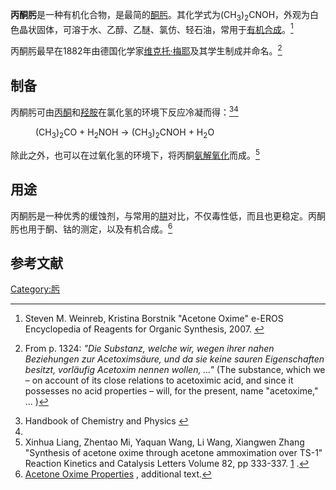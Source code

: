 {{Chembox
| ImageFile = acetoxime.svg
| ImageSize = 
| ImageAlt = 
| IUPACName = 2-Propanone oxime
| OtherNames = Acetoxime; ''N''-Hydroxy-2-propanimine;  Methyl methyl ketoxime
|Section1={{Chembox Identifiers
| CASNo = 127-06-0
| CASNo_Ref = {{cascite|correct|CAS}}
| UNII = QX74TFD64T
| UNII_Ref = {{fdacite|correct|FDA}}
| PubChem = 67180
| SMILES = CC(=NO)C
| EINECS = 204-820-1
| ChemSpiderID = 60524
| InChI = 1/C3H7NO/c1-3(2)4-5/h5H,1-2H3
| InChIKey = PXAJQJMDEXJWFB-UHFFFAOYAK
| StdInChI = 1S/C3H7NO/c1-3(2)4-5/h5H,1-2H3
| StdInChIKey = PXAJQJMDEXJWFB-UHFFFAOYSA-N
| RTECS = 
| MeSHName = 
| ChEBI = 15349
| KEGG = C01995
}}
|Section2={{Chembox Properties
| C=3 | H=7 | N=1 | O=1
| Appearance = 白色针状晶体
| Density = 0.901 g/mL<ref name="Sigma Aldrich">Sigma-Aldrich Chemical Catalogue {{cite web|title=Acetone Oxime|url=http://www.sigmaaldrich.com/catalog/product/aldrich/a10507?lang=en&region=US|accessdate=2 September 2016|archive-date=2020-10-25|archive-url=https://web.archive.org/web/20201025182656/https://www.sigmaaldrich.com/catalog/product/aldrich/a10507?lang=en&region=US|dead-url=no}}</ref>
| MeltingPtC = 60 - 63
| BoilingPtC = 135
| Solubility = 330 g/L (20 °C)
| MagSus = -44.42·10<sup>−6</sup> cm<sup>3</sup>/mol
}}
|Section3={{Chembox Hazards
| MainHazards = 吞食可能有害
| LD50 = 4,000 mg/kg 鼠-腹腔
| FlashPtC = 60
| FlashPt_notes = 
| NFPA-F = 0 
| NFPA-H = 0
| NFPA-R = 0
| GHSPictograms = {{GHS02}}{{GHS05}}{{GHS07}}{{GHS08}}
| GHSSignalWord = Danger
| HPhrases = {{H-phrases|228|302|317|318|351}}
| PPhrases = {{P-phrases|201|202|210|240|241|261|264|270|272|280|281|301+312|302+352|305+351+338|308+313|310|321|330|333+313|363|370+378|405|501}}
}}
}} 

'''丙酮肟'''是一种有机化合物，是最简的[[肟|酮肟]]。其化学式为(CH<sub>3</sub>)<sub>2</sub>CNOH，外观为白色晶状固体，可溶于水、乙醇、乙醚、氯仿、轻石油，常用于[[有机合成|有机合成]]。<ref name=eEROS>Steven M. Weinreb, Kristina Borstnik "Acetone Oxime" e-EROS Encyclopedia of Reagents for Organic Synthesis, 2007.  {{DOI|10.1002/047084289X.rn00765}}</ref>

丙酮肟最早在1882年由德国化学家[[维克托·梅耶|维克托·梅耶]]及其学生制成并命名。<ref>{{cite journal|last1=Meyer|first1=Victor|last2=Janny|first2=Alois|title=Ueber die Einwirkung von Hydroxylamin auf Aceton|journal=Berichte der Deutschen Chemischen Gesellschaft|date=1882|volume=15|pages=1324–1326|url=https://babel.hathitrust.org/cgi/pt?id=uiug.30112025692838;view=1up;seq=230|trans-title=On the effect of hydroxylamine on acetone|language=de|doi=10.1002/cber.188201501285|access-date=2020-12-26|archive-date=2022-01-20|archive-url=https://web.archive.org/web/20220120092145/https://babel.hathitrust.org/cgi/pt?id=uiug.30112025692838;view=1up;seq=230|dead-url=no}}  From p. 1324: ''"Die Substanz, welche wir, wegen ihrer nahen Beziehungen zur Acetoximsäure, und da sie keine sauren Eigenschaften besitzt, vorläufig Acetoxim nennen wollen, …"'' (The substance, which we – on account of its close relations to acetoximic acid, and since it possesses no acid properties – will, for the present, name "acetoxime," … )</ref>

== 制备 ==
丙酮肟可由[[丙酮|丙酮]]和[[羟胺|羟胺]]在氯化氢的环境下反应冷凝而得：<ref name=CRC>Handbook of Chemistry and Physics {{cite web|title=Acetone Oxime|url=http://www.hbcpnetbase.com/|accessdate=23 April 2014|archive-date=2008-05-23|archive-url=https://web.archive.org/web/20080523110822/http://www.hbcpnetbase.com/|dead-url=no}}</ref><ref name=eEROS/>
:(CH<sub>3</sub>)<sub>2</sub>CO  +  H<sub>2</sub>NOH   →   (CH<sub>3</sub>)<sub>2</sub>CNOH  +  H<sub>2</sub>O
除此之外，也可以在过氧化氢的环境下，将丙酮[[Sohio法|氨解氧化]]而成。<ref name="Acetone Oxime Green Synthesis">Xinhua Liang, Zhentao Mi, Yaquan Wang, Li Wang, Xiangwen Zhang "Synthesis of acetone oxime through acetone ammoximation over TS-1"  Reaction Kinetics and Catalysis Letters Volume 82, pp 333-337. [http://www.orgmedchemlett.com/content/pdf/2191-2858-1-12.pdf] {{Wayback|url=http://www.orgmedchemlett.com/content/pdf/2191-2858-1-12.pdf |date=20120813083517 }}.</ref>

==用途==
丙酮肟是一种优秀的缓蚀剂，与常用的[[肼|肼]]对比，不仅毒性低，而且也更稳定。丙酮肟也用于酮、钴的测定，以及有机合成。<ref name="Acetone Oxime Properties">[https://link.springer.com/article/10.1023%2FB%3AREAC.0000034845.65961.3e#page-1 Acetone Oxime Properties] {{Wayback|url=https://link.springer.com/article/10.1023%2FB%3AREAC.0000034845.65961.3e#page-1 |date=20210630040210 }}, additional text.</ref>

== 参考文献 ==
{{reflist}}

[[Category:肟|Category:肟]]